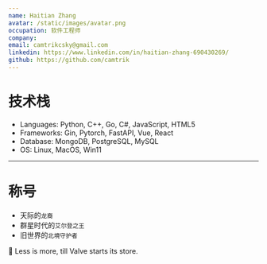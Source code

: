 ```yaml
---
name: Haitian Zhang
avatar: /static/images/avatar.png
occupation: 软件工程师
company:
email: camtrikcsky@gmail.com
linkedin: https://www.linkedin.com/in/haitian-zhang-690430269/
github: https://github.com/camtrik
---
```


#

# 技术栈

- Languages: Python, C++, Go, C#, JavaScript, HTML5
- Frameworks: Gin, Pytorch, FastAPI, Vue, React
- Database: MongoDB, PostgreSQL, MySQL
- OS: Linux, MacOS, Win11

---

# 称号

- 天际的`龙裔`
- 群星时代的`艾尔登之王`
- 旧世界的`北境守护者`

📖 Less is more, till Valve starts its store.
